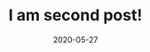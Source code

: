---
title: I am second post!
slug: second-post
date: 2020-05-27
featureImage: depo.png
excerpt: Lorem ipsum dolor sit amet, consectetur adipiscing elit. Mauris porttitor enim nec risus aliquam sollicitudin. Cras nec risus est. In diam est, commodo eu aliquam hendrerit, tempus at magna. Nulla facilisi. Maecenas dapibus faucibus ipsum at rhoncus. Praesent lacinia, odio vitae pharetra feugiat, eros turpis lacinia orci, vitae laoreet ante velit id odio. Duis suscipit nibh vulputate orci vehicula aliquam. Nunc vitae viverra felis, in scelerisque odio. Phasellus sed mi euismod, dignissim mauris id, egestas mauris. Donec ac pretium est. Fusce quis est dictum mauris sodales fermentum.
---